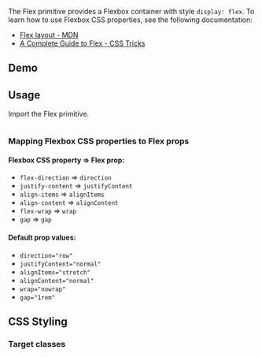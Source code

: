 
The Flex primitive provides a Flexbox container with style `display: flex`. To learn how to use Flexbox CSS properties, see the following documentation:

- [Flex layout - MDN](https://developer.mozilla.org/en-US/docs/Learn/CSS/CSS_layout/Flexbox)
- [A Complete Guide to Flex - CSS Tricks](https://css-tricks.com/snippets/css/a-guide-to-flexbox/)

## Demo

<FlexDemo />

## Usage

Import the Flex primitive.

<Example>
  <View>
    <DefaultFlexExample />
  </View>
  
  <ExampleCode>

```jsx file=./examples/DefaultFlexExample.tsx

```

  </ExampleCode>
</Example>

### Mapping Flexbox CSS properties to Flex props

#### Flexbox CSS property => Flex prop:

- `flex-direction` => `direction`
- `justify-content` => `justifyContent`
- `align-items` => `alignItems`
- `align-content` => `alignContent`
- `flex-wrap` => `wrap`
- `gap` => `gap`

#### Default prop values:

- `direction="row"`
- `justifyContent="normal"`
- `alignItems="stretch"`
- `alignContent="normal"`
- `wrap="nowrap"`
- `gap="1rem"`

## CSS Styling

### Target classes

<ComponentClassTable componentName="Flex" />
